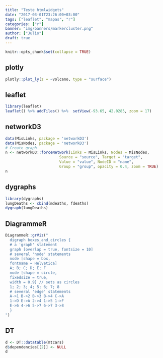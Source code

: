 ```yaml
---
title: "Teste htmlwidgets"
date: "2017-03-01T23:26:00+03:00"
tags: ["leaflet", "mapas", "r"]
categories: ["r"]
banner: "img/banners/markercluster.png"
author: ["Julio"]
draft: true
---
```


```r
knitr::opts_chunk$set(collapse = TRUE)
```

## plotly

```r
plotly::plot_ly(z = ~volcano, type = "surface")
```

## leaflet

```r
library(leaflet)
leaflet() %>% addTiles() %>%  setView(-93.65, 42.0285, zoom = 17)
```

## networkD3

```r
data(MisLinks, package = 'networkD3')
data(MisNodes, package = 'networkD3')
# Create graph
n <- networkD3::forceNetwork(Links = MisLinks, Nodes = MisNodes,
                        Source = "source", Target = "target",
                        Value = "value", NodeID = "name",
                        Group = "group", opacity = 0.4, zoom = TRUE)
n
```

## dygraphs

```r
library(dygraphs)
lungDeaths <- cbind(mdeaths, fdeaths)
dygraph(lungDeaths)
```


## DiagrammeR

```r
DiagrammeR::grViz("
  digraph boxes_and_circles {
  # a 'graph' statement
  graph [overlap = true, fontsize = 10]
  # several 'node' statements
  node [shape = box,
  fontname = Helvetica]
  A; B; C; D; E; F
  node [shape = circle,
  fixedsize = true,
  width = 0.9] // sets as circles
  1; 2; 3; 4; 5; 6; 7; 8
  # several 'edge' statements
  A->1 B->2 B->3 B->4 C->A
  1->D E->A 2->4 1->5 1->F
  E->6 4->6 5->7 6->7 3->8
  }
")

```

## DT

```r
d <- DT::datatable(mtcars)
d$dependencies[[2]] <- NULL
d
```
